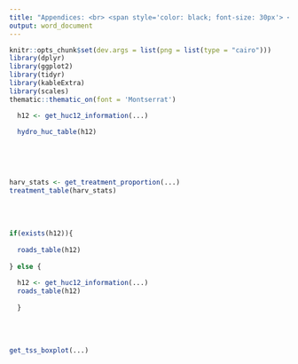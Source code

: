 ```yaml
---
title: "Appendices: <br> <span style='color: black; font-size: 30px'> </span>"
output: word_document
---
```


```r
knitr::opts_chunk$set(dev.args = list(png = list(type = "cairo")))
library(dplyr)
library(ggplot2)
library(tidyr)
library(kableExtra)
library(scales)
thematic::thematic_on(font = 'Montserrat')

```



```r

  h12 <- get_huc12_information(...)

  hydro_huc_table(h12)
  
```

<br>
<br>

```r
harv_stats <- get_treatment_proportion(...)
treatment_table(harv_stats)
```

<br>
<br>

```r
if(exists(h12)){
  
  roads_table(h12)
  
} else {
  
  h12 <- get_huc12_information(...)
  roads_table(h12)
  
  }

```

<br>
<br>

```r

get_tss_boxplot(...)

```

